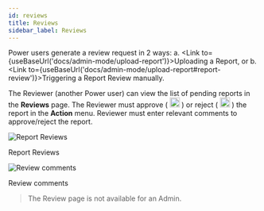 ```yaml
---
id: reviews
title: Reviews
sidebar_label: Reviews
---
```



Power users generate a review request in 2 ways: 
a. <Link to={useBaseUrl('docs/admin-mode/upload-report')}>Uploading a Report</Link>, or 
b. <Link to={useBaseUrl('docs/admin-mode/upload-report#report-review')}>Triggering a Report Review</Link> manually. 

The Reviewer (another Power user) can view the list of pending reports in the **Reviews** page. The Reviewer must approve ( <img height="20" src="/img/check-circle.svg"/> ) or reject ( <img height="20" src="/img/x-circle.svg"/> ) the report in the **Action** menu.
Reviewer must enter relevant comments to approve/reject the report.

<div class="center">
  <Zoom>
    <img alt="Report Reviews" src={useBaseUrl("admin/reviews.png")} />
  </Zoom>
  <p>Report Reviews</p>
</div>

<div class="center">
  <Zoom>
    <img alt="Review comments" src={useBaseUrl("admin/review-comments.png")} />
  </Zoom>
  <p>Review comments</p>
</div>

> The Review page is not available for an Admin.